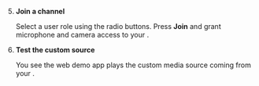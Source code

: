 <PlatformWrapper platform="web">

5. **Join a channel**

    Select a user role using the radio buttons. Press **Join** and grant microphone and camera access to your <Vpl k="CLIENT" />.

6. **Test the custom source**
    
    You see the web demo app plays the custom media source coming from your <Vpl k="CLIENT" />.

</PlatformWrapper>
